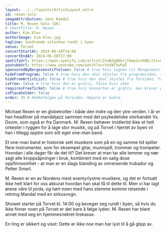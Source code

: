 ```yaml
---
layout: ../../layouts/ArtistLayout.astro
id: rexen-solo
imageAttribution: Jens Raadal
title: M. Rexen Solo (DK)
# shortTitle: M. Rexen
author: Kim Klev
authorImage: kim-klev.jpg
tagline: Vandrende soloshow rundt i byen
venue: Torvet
concertStartAt: 2024-06-28T14:00
concertEndAt: 2024-06-28T17:00
spotifyUrl: https://open.spotify.com/artist/2twBZg80krjYkme2urENEz?si=CkJqaLUoTIeFyzoYFReV_g
youtubeUrl: https://www.youtube.com/watch?v=rVo5W75wPyE
sponsoredByBergesenstiftelsen: false # true hvis logoen til Bergesenstiftelsen skal vises, false hvis ikke
hideFromProgram: false # true hvis den skal skjules fra programsiden, false hvis den skal vises
hideFromArtistList: false # true hvis den skal skjules fra forsiden, false hvis den skal vises
isFree: false # true hvis den er gratis, false hvis ikke
requiresFreeTicket: false # true hvis konserten er gratis, men krever gratisbillett
isPlaceholder: false
order: 35 # Rekkefølgen på forsiden. Høyere er bedre.
---
```


Michael Rexen er en globetrotter i både den indre og den ytre verden. I år er han headliner på mandaljazz sammen med det psykedeliske storbandet Vs. Doom, som også er fra Danmark. M. Rexen behøver imidlertid ikke et helt orkester i ryggen for å lage stor musikk, og på Torvet i hjertet av byen vil han i tillegg opptre som sitt eget one-man band.

Et one-man band er historisk sett musikere som på en og samme tid spiller flere instrumenter, som for eksempel gitar, munnspill, trommer og trompeter. Hvordan i alle dager får de det til? Det krever at man tar alle lemmer og nær sagt alle kroppsåpninger i bruk, kombinert med en salig dose oppfinnsomhet – at man er en slags blanding av omreisende trubadur og Petter Smart.

M. Rexen er en av Nordens mest eventyrlystne musikere, og det er fortsatt ikke helt klart for oss akkurat hvordan han skal få til dette til. Men vi har lagt ørene våre til jorda, og hørt noen med hans stemme komme reisende i retning Mandal med en sirkusvogn.

Showet starter på Torvet kl. 14:00 og beveger seg rundt i byen, så hvis du ikke finner noen på Torvet er det bare å følge lyden. M. Rexen har blant annet med seg en hjemmesnekret lirekasse.

En ting er sikkert og visst: Dette er ikke noe man har lyst til å gå glipp av.
